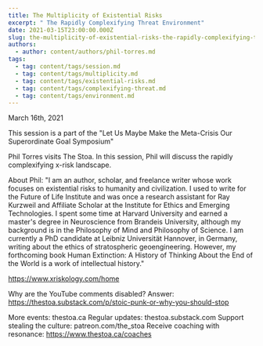 ```yaml
---
title: The Multiplicity of Existential Risks
excerpt: " The Rapidly Complexifying Threat Environment"
date: 2021-03-15T23:00:00.000Z
slug: the-multiplicity-of-existential-risks-the-rapidly-complexifying-threat-environment
authors:
  - author: content/authors/phil-torres.md
tags:
  - tag: content/tags/session.md
  - tag: content/tags/multiplicity.md
  - tag: content/tags/existential-risks.md
  - tag: content/tags/complexifying-threat.md
  - tag: content/tags/environment.md
---
```


March 16th, 2021

This session is a part of the "Let Us Maybe Make the Meta-Crisis Our Superordinate Goal Symposium"

Phil Torres visits The Stoa. In this session, Phil will discuss the rapidly complexifying x-risk landscape.

About Phil: "I am an author, scholar, and freelance writer whose work focuses on existential risks to humanity and civilization. I used to write for the Future of Life Institute and was once a research assistant for Ray Kurzweil and Affiliate Scholar at the Institute for Ethics and Emerging Technologies. I spent some time at Harvard University and earned a master's degree in Neuroscience from Brandeis University, although my background is in the Philosophy of Mind and Philosophy of Science. I am currently a PhD candidate at Leibniz Universität Hannover, in Germany, writing about the ethics of stratospheric geoengineering. However, my forthcoming book Human Extinction: A History of Thinking About the End of the World is a work of intellectual history."

https://www.xriskology.com/home

Why are the YouTube comments disabled? Answer: https://thestoa.substack.com/p/stoic-punk-or-why-you-should-stop

More events: thestoa.ca
Regular updates: thestoa.substack.com
Support stealing the culture: patreon.com/the_stoa
Receive coaching with resonance: https://www.thestoa.ca/coaches
